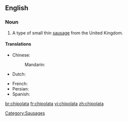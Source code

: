 {{wikipedia|Chipolata}}
==English==

===Noun===
{{en-noun}}

# A type of small thin [[sausage]] from the United Kingdom.
====Translations====
{{trans-top|type of sausage}}
* Chinese:
*: Mandarin: {{t|cmn|直布羅陀腸|sc=Hani}}
* Dutch: {{t-|nl|chipolata}}
{{trans-mid}}
* French: {{t+|fr|chipolata|f}}
* Persian: {{t|fa|سوسیس کوکتل}}
* Spanish: {{t|es|chipolata }}
{{trans-bottom}}
[[Category:Sausages]]

[[br:chipolata]]
[[fr:chipolata]]
[[vi:chipolata]]
[[zh:chipolata]]